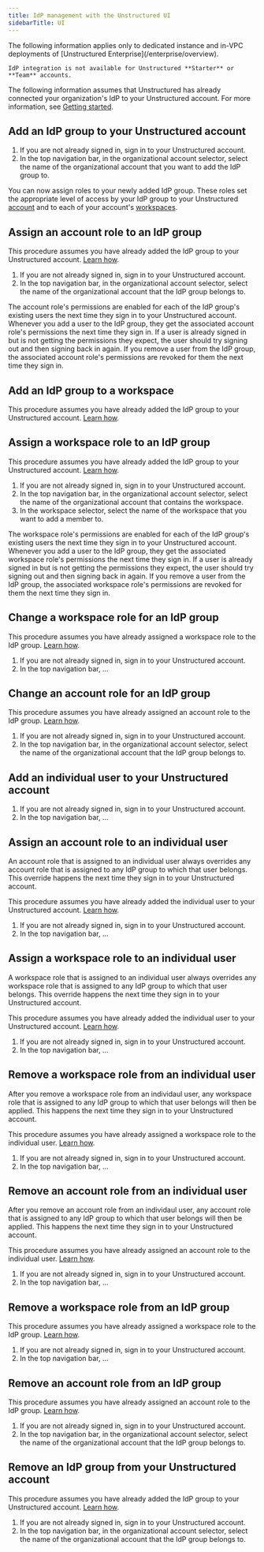 ```yaml
---
title: IdP management with the Unstructured UI
sidebarTitle: UI
---
```


<Note>
    The following information applies only to dedicated instance and in-VPC deployments of [Unstructured Enterprise](/enterprise/overview). 

    IdP integration is not available for Unstructured **Starter** or **Team** accounts.
</Note>

The following information assumes that Unstructured has already connected your organization's IdP to your Unstructured account. 
For more information, see [Getting started](/enterprise/idp/overview#getting-started).

## Add an IdP group to your Unstructured account

1. If you are not already signed in, sign in to your Unstructured account.
2. In the top navigation bar, in the organizational account selector, select the name of the organizational account that you want to add the IdP group to.

You can now assign roles to your newly added IdP group. These roles set the appropriate level of access by your 
IdP group to your Unstructured [account]() and to each of your account's [workspaces]().

## Assign an account role to an IdP group

This procedure assumes you have already added the IdP group to your Unstructured account. [Learn how](#add-an-idp-group-to-your-unstructured-account).

1. If you are not already signed in, sign in to your Unstructured account.
2. In the top navigation bar, in the organizational account selector, select the name of the organizational account that the IdP group belongs to.

The account role's permissions are enabled for each of the IdP group's existing users the next time they sign in to your 
Unstructured account. Whenever you add a user to the IdP group, they get the associated account role's permissions the next time they 
sign in. If a user is already signed in but is not getting the permissions they expect, the user should try signing out and then signing back in again. 
If you remove a user from the IdP group, the associated account role's permissions are revoked for them the next time they sign in.

## Add an IdP group to a workspace

This procedure assumes you have already added the IdP group to your Unstructured account. [Learn how](#add-an-idp-group-to-your-unstructured-account).

## Assign a workspace role to an IdP group

This procedure assumes you have already added the IdP group to your Unstructured account. [Learn how](#add-an-idp-group-to-your-unstructured-account).

1. If you are not already signed in, sign in to your Unstructured account.
2. In the top navigation bar, in the organizational account selector, select the name of the organizational account that contains the workspace.
3. In the workspace selector, select the name of the workspace that you want to add a member to.

The workspace role's permissions are enabled for each of the IdP group's existing users the next time they sign in to your 
Unstructured account. Whenever you add a user to the IdP group, they get the associated workspace role's permissions the next time they 
sign in. If a user is already signed in but is not getting the permissions they expect, the user should try signing out and then signing back in again. 
If you remove a user from the IdP group, the associated workspace role's permissions are revoked for them the next time they sign in.

## Change a workspace role for an IdP group

This procedure assumes you have already assigned a workspace role to the IdP group. [Learn how](#assign-a-workspace-role-to-an-idp-group).

1. If you are not already signed in, sign in to your Unstructured account.
2. In the top navigation bar, ...

## Change an account role for an IdP group

This procedure assumes you have already assigned an account role to the IdP group. [Learn how](#assign-an-account-role-to-an-idp-group).

1. If you are not already signed in, sign in to your Unstructured account.
2. In the top navigation bar, in the organizational account selector, select the name of the organizational account that the IdP group belongs to.

## Add an individual user to your Unstructured account

1. If you are not already signed in, sign in to your Unstructured account.
2. In the top navigation bar, ...

## Assign an account role to an individual user

<Warning>
    An account role that is assigned to an individual user always overrides any account role that is assigned to any IdP group to which that user belongs. 
    This override happens the next time they sign in to your Unstructured account.
</Warning>

This procedure assumes you have already added the individual user to your Unstructured account. [Learn how](#assign-an-individual-user-to-your-unstructured-account).

1. If you are not already signed in, sign in to your Unstructured account.
2. In the top navigation bar, ...

## Assign a workspace role to an individual user

<Warning>
    A workspace role that is assigned to an individual user always overrides any workspace role that is assigned to any IdP group to which that user belongs. 
    This override happens the next time they sign in to your Unstructured account.
</Warning>

This procedure assumes you have already added the individual user to your Unstructured account. [Learn how](#assign-an-individual-user-to-your-unstructured-account).

1. If you are not already signed in, sign in to your Unstructured account.
2. In the top navigation bar, ...

## Remove a workspace role from an individual user

<Note>
    After you remove a workspace role from an individaul user, any workspace role that is assigned to any IdP group to which that user belongs will then be applied. 
    This happens the next time they sign in to your Unstructured account.
</Note>

This procedure assumes you have already assigned a workspace role to the individual user. [Learn how](#assign-a-workspace-role-to-an-individual-user).

1. If you are not already signed in, sign in to your Unstructured account.
2. In the top navigation bar, ...

## Remove an account role from an individual user

<Note>
    After you remove an account role from an individaul user, any account role that is assigned to any IdP group to which that user belongs will then be applied. 
    This happens the next time they sign in to your Unstructured account.
</Note>

This procedure assumes you have already assigned an account role to the individual user. [Learn how](#assign-an-account-role-to-an-individual-user).

1. If you are not already signed in, sign in to your Unstructured account.
2. In the top navigation bar, ...

## Remove a workspace role from an IdP group

This procedure assumes you have already assigned a workspace role to the IdP group. [Learn how](#assign-a-workspace-role-to-an-idp-group).

1. If you are not already signed in, sign in to your Unstructured account.
2. In the top navigation bar, ...

## Remove an account role from an IdP group

This procedure assumes you have already assigned an account role to the IdP group. [Learn how](#assign-an-account-role-to-an-idp-group).

1. If you are not already signed in, sign in to your Unstructured account.
2. In the top navigation bar, in the organizational account selector, select the name of the organizational account that the IdP group belongs to.


## Remove an IdP group from your Unstructured account

This procedure assumes you have already added the IdP group to your Unstructured account. [Learn how](#add-an-idp-group-to-your-unstructured-account).

1. If you are not already signed in, sign in to your Unstructured account.
2. In the top navigation bar, in the organizational account selector, select the name of the organizational account that the IdP group belongs to.


